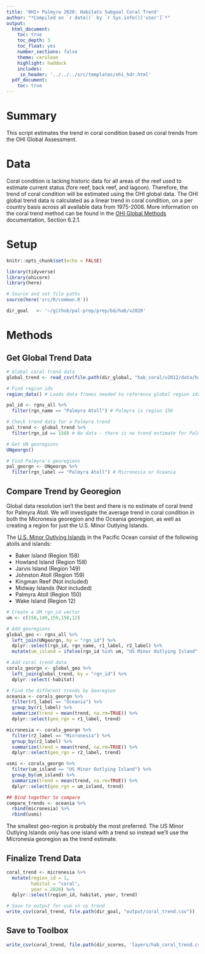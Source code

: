 ```yaml
---
title: 'OHI+ Palmyra 2020: Habitats Subgoal Coral Trend'
author: "*Compiled on `r date()` by `r Sys.info()['user']`*"
output: 
  html_document:
    toc: true
    toc_depth: 3 
    toc_float: yes
    number_sections: false
    theme: cerulean
    highlight: haddock
    includes: 
     in_header: '../../../src/templates/ohi_hdr.html' 
  pdf_document:
    toc: true
---
```


# Summary

This script estimates the trend in coral condition based on coral trends from the OHI Global Assessment.   

# Data 

Coral condition is lacking historic data for all areas of the reef used to estimate current status (fore reef, back reef, and lagoon). Therefore, the trend of coral condition will be estimated using the OHI global data. The OHI global trend data is calculated as a linear trend in coral condition, on a per country basis across all available data from 1975-2006. More information on the coral trend method can be found in the [OHI Global Methods](https://raw.githack.com/OHI-Science/ohi-global/published/documents/methods/Supplement.html#62_biodiversity) documentation, Section 6.2.1.      

# Setup

```r
knitr::opts_chunk$set(echo = FALSE)

library(tidyverse)
library(ohicore)
library(here)

# Source and set file paths
source(here('src/R/common.R'))

dir_goal   <- '~/github/pal-prep/prep/bd/hab/v2020'
```

# Methods

## Get Global Trend Data

```r

# Global coral trend data
global_trend <- read_csv(file.path(dir_global, "hab_coral/v2012/data/habitat_trend_coral_updated.csv"))

# Find region ids 
region_data() # Loads data frames needed to reference global region ids

pal_id <- rgns_all %>% 
  filter(rgn_name == "Palmyra Atoll") # Palmyra is region 150

# Check trend data for a Palmyra trend
pal_trend <- global_trend %>% 
  filter(rgn_id == 150) # No data - there is no trend estimate for Palmyra 

# Get UN georegions
UNgeorgn()

# Find Palmyra's georegions
pal_georgn <- UNgeorgn %>% 
  filter(rgn_label == "Palmyra Atoll") # Micronesia or Oceania 
```

## Compare Trend by Georegion

Global data resolution isn't the best and there is no estimate of coral trend for Palmyra Atoll. We will investigate the average trend in coral condition in both the Micronesia georegion and the Oceania georegion, as well as creating a region for just the U.S. Minor Outlying Islands.   

The [U.S. Minor Outlying Islands](https://www.iso.org/obp/ui#iso:code:3166:UM) in the Pacific Ocean consist of the following atolls and islands:  

 - Baker Island (Region 158)   
 - Howland Island (Region 158)   
 - Jarvis Island (Region 149)   
 - Johnston Atoll (Region 159)   
 - Kingman Reef (Not included)   
 - Midway Islands (Not included)   
 - Palmyra Atoll (Region 150)   
 - Wake Island (Region 12)   

```r

# Create a UM rgn_id vector 
um <- c(158,149,159,150,12)

# Add georegions
global_geo <- rgns_all %>% 
  left_join(UNgeorgn, by = "rgn_id") %>% 
  dplyr::select(rgn_id, rgn_name, r1_label, r2_label) %>% 
  mutate(um_island = ifelse(rgn_id %in% um, "US Minor Outlying Island", "no")) # Add UM designation

# Add coral trend data 
corals_georgn <- global_geo %>% 
  left_join(global_trend, by = "rgn_id") %>% 
  dplyr::select(-habitat)

# Find the different trends by Georegion
oceania <- corals_georgn %>% 
  filter(r1_label == "Oceania") %>% 
  group_by(r1_label) %>% 
  summarize(trend = mean(trend, na.rm=TRUE)) %>% 
  dplyr::select(geo_rgn = r1_label, trend)

micronesia <- corals_georgn %>% 
  filter(r2_label == "Micronesia") %>% 
  group_by(r2_label) %>% 
  summarize(trend = mean(trend, na.rm=TRUE)) %>% 
  dplyr::select(geo_rgn = r2_label, trend)

usmi <- corals_georgn %>% 
  filter(um_island == "US Minor Outlying Island") %>% 
  group_by(um_island) %>% 
  summarize(trend = mean(trend, na.rm=TRUE)) %>% 
  dplyr::select(geo_rgn = um_island, trend)

## Bind together to compare
compare_trends <- oceania %>% 
  rbind(micronesia) %>% 
  rbind(usmi)
```

The smallest geo-region is probably the most preferred. The US Minor Outlying Islands only has one island with a trend so instead we'll use the Micronesia georegion as the trend estimate.   

## Finalize Trend Data 

```r

coral_trend <- micronesia %>% 
  mutate(region_id = 1,
         habitat = "coral",
         year = 2020) %>% 
  dplyr::select(region_id, habitat, year, trend)

# Save to output for use in cp trend
write_csv(coral_trend, file.path(dir_goal, "output/coral_trend.csv"))
```

## Save to Toolbox

```r
write_csv(coral_trend, file.path(dir_scores, 'layers/hab_coral_trend.csv'))
```

